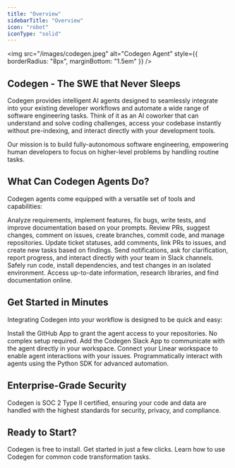 ```yaml
---
title: "Overview"
sidebarTitle: "Overview"
icon: "robot"
iconType: "solid"
---
```


<img
  src="/images/codegen.jpeg"
  alt="Codegen Agent"
  style={{ borderRadius: "8px", marginBottom: "1.5em" }}
/>

## Codegen - The SWE that Never Sleeps

Codegen provides intelligent AI agents designed to seamlessly integrate into your existing developer workflows and automate a wide range of software engineering tasks. Think of it as an AI coworker that can understand and solve coding challenges, access your codebase instantly without pre-indexing, and interact directly with your development tools.

Our mission is to build fully-autonomous software engineering, empowering human developers to focus on higher-level problems by handling routine tasks.

## What Can Codegen Agents Do?

Codegen agents come equipped with a versatile set of tools and capabilities:

<CardGroup cols={2}>
  <Card title="Understand & Solve Code Tasks" icon="code-branch">
    Analyze requirements, implement features, fix bugs, write tests, and improve
    documentation based on your prompts.
  </Card>
  <Card
    title="Seamless GitHub Integration"
    icon="github"
    href="/integrations/github"
  >
    Review PRs, suggest changes, comment on issues, create branches, commit
    code, and manage repositories.
  </Card>
  <Card
    title="Linear Task Management"
    icon="pencil"
    href="/integrations/linear"
  >
    Update ticket statuses, add comments, link PRs to issues, and create new
    tasks based on findings.
  </Card>
  <Card title="Slack Communication" icon="slack" href="/integrations/slack">
    Send notifications, ask for clarification, report progress, and interact
    directly with your team in Slack channels.
  </Card>
  <Card
    title="Code Execution Sandbox"
    icon="box"
    href="/integrations/sandboxes"
  >
    Safely run code, install dependencies, and test changes in an isolated
    environment.
  </Card>
  <Card title="Web Search" icon="globe" href="/integrations/web-search">
    Access up-to-date information, research libraries, and find documentation
    online.
  </Card>
</CardGroup>

## Get Started in Minutes

Integrating Codegen into your workflow is designed to be quick and easy:

<CardGroup cols={2}>
  <Card
    title="One-Click GitHub Install"
    icon="github"
    href="https://github.com/apps/codegen-sh"
  >
    Install the GitHub App to grant the agent access to your repositories. No
    complex setup required.
  </Card>
  <Card
    title="Connect Slack"
    icon="slack"
    href="https://codegen.sh/integrations"
  >
    Add the Codegen Slack App to communicate with the agent directly in your
    workspace.
  </Card>
  <Card
    title="Link Linear"
    icon="pencil"
    href="https://codegen.sh/integrations"
  >
    Connect your Linear workspace to enable agent interactions with your issues.
  </Card>
  <Card title="Use the API/SDK" icon="code" href="/introduction/api">
    Programmatically interact with agents using the Python SDK for advanced
    automation.
  </Card>
</CardGroup>

## Enterprise-Grade Security

Codegen is SOC 2 Type II certified, ensuring your code and data are handled with the highest standards for security, privacy, and compliance.

## Ready to Start?

<CardGroup cols={2}>
  <Card title="Install Now" icon="download" href="https://codegen.sh/install">
    Codegen is free to install. Get started in just a few clicks.
  </Card>
  <Card
    title="Explore Tutorials"
    icon="diagram-project"
    href="/tutorials/at-a-glance"
  >
    Learn how to use Codegen for common code transformation tasks.
  </Card>
</CardGroup>

